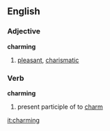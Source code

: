==English==

===Adjective===
'''charming'''
# [[pleasant]], [[charismatic]]

===Verb===
'''charming'''
# present participle of to [[charm]]

[[it:charming]]